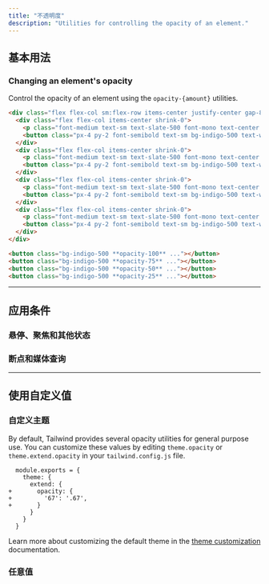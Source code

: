 ```yaml
---
title: "不透明度"
description: "Utilities for controlling the opacity of an element."
---
```




## 基本用法

### Changing an element's opacity

Control the opacity of an element using the `opacity-{amount}` utilities.

```html {{ example: true }}
<div class="flex flex-col sm:flex-row items-center justify-center gap-8 sm:gap-16 text-white text-sm font-bold leading-6">
  <div class="flex flex-col items-center shrink-0">
    <p class="font-medium text-sm text-slate-500 font-mono text-center mb-3 dark:text-slate-400">opacity-100</p>
    <button class="px-4 py-2 font-semibold text-sm bg-indigo-500 text-white rounded-md shadow-sm opacity-100">Button A</button>
  </div>
  <div class="flex flex-col items-center shrink-0">
    <p class="font-medium text-sm text-slate-500 font-mono text-center mb-3 dark:text-slate-400">opacity-75</p>
    <button class="px-4 py-2 font-semibold text-sm bg-indigo-500 text-white rounded-md shadow-sm opacity-75">Button B</button>
  </div>
  <div class="flex flex-col items-center shrink-0">
    <p class="font-medium text-sm text-slate-500 font-mono text-center mb-3 dark:text-slate-400">opacity-50</p>
    <button class="px-4 py-2 font-semibold text-sm bg-indigo-500 text-white rounded-md shadow-sm opacity-50">Button C</button>
  </div>
  <div class="flex flex-col items-center shrink-0">
    <p class="font-medium text-sm text-slate-500 font-mono text-center mb-3 dark:text-slate-400">opacity-25</p>
    <button class="px-4 py-2 font-semibold text-sm bg-indigo-500 text-white rounded-md shadow-sm opacity-25">Button D</button>
  </div>
</div>
```

```html
<button class="bg-indigo-500 **opacity-100** ..."></button>
<button class="bg-indigo-500 **opacity-75** ..."></button>
<button class="bg-indigo-500 **opacity-50** ..."></button>
<button class="bg-indigo-500 **opacity-25** ..."></button>
```

---

## <Heading ignore>应用条件</Heading>

### <Heading ignore>悬停、聚焦和其他状态</Heading>

<HoverFocusAndOtherStates defaultClass="opacity-50" featuredClass="opacity-100" />

### <Heading ignore>断点和媒体查询</Heading>

<BreakpointsAndMediaQueries defaultClass="opacity-50" featuredClass="opacity-100" />

---

## 使用自定义值

### 自定义主题

By default, Tailwind provides several opacity utilities for general purpose use. You can customize these values by editing `theme.opacity` or `theme.extend.opacity` in your `tailwind.config.js` file.

```diff-js {{ filename: 'tailwind.config.js' }}
  module.exports = {
    theme: {
      extend: {
+       opacity: {
+         '67': '.67',
+       }
      }
    }
  }
```

Learn more about customizing the default theme in the [theme customization](/docs/theme#customizing-the-default-theme) documentation.

### 任意值

<ArbitraryValues property="opacity" featuredClass="opacity-[.67]" />

